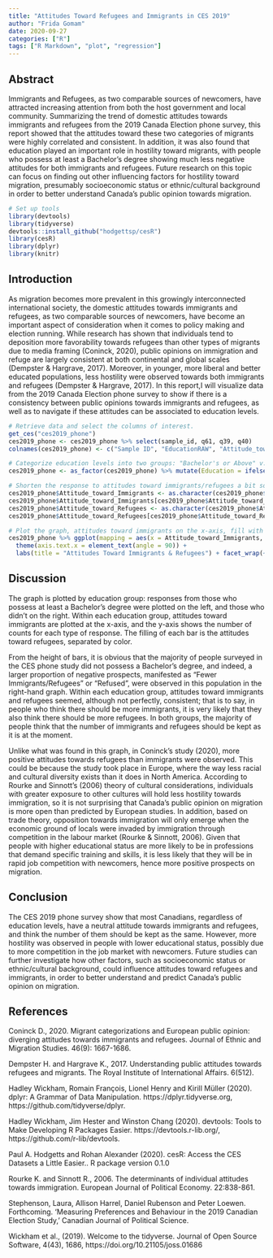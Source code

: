 ```yaml
---
title: "Attitudes Toward Refugees and Immigrants in CES 2019"
author: "Frida Gomam"
date: 2020-09-27
categories: ["R"]
tags: ["R Markdown", "plot", "regression"]
---
```

## Abstract 
  Immigrants and Refugees, as two comparable sources of newcomers, have attracted increasing attention from both the host government and local community. Summarizing the trend of domestic attitudes towards immigrants and refugees from the 2019 Canada Election phone survey, this report showed that the attitudes toward these two categories of migrants were highly correlated and consistent. In addition, it was also found that education played an important role in hostility toward migrants, with people who possess at least a Bachelor's degree showing much less negative attitudes for both immigrants and refugees. Future research on this topic can focus on finding out other influencing factors for hostility toward migration, presumably socioeconomic status or ethnic/cultural background in order to better understand Canada's public opinion towards migration. 
  
```r
# Set up tools 
library(devtools)
library(tidyverse)
devtools::install_github("hodgettsp/cesR")
library(cesR)
library(dplyr)
library(knitr)
```

## Introduction
  As migration becomes more prevalent in this growingly interconnected international society, the domestic attitudes towards immigrants and refugees, as two comparable sources of newcomers, have become an important aspect of consideration when it comes to policy making and election running. While research has shown that individuals tend to deposition more favorability towards refugees than other types of migrants due to media framing (Coninck, 2020), public opinions on immigration and refuge are largely consistent at both continental and global scales (Dempster & Hargrave, 2017). Moreover, in younger, more liberal and better educated populations, less hostility were observed towards both immigrants and refugees (Dempster & Hargrave, 2017). In this report,I will visualize data from the 2019 Canada Election phone survey to show if there is a consistency between public opinions towards immigrants and refugees, as well as to navigate if these attitudes can be associated to education levels. 

```r
# Retrieve data and select the columns of interest. 
get_ces("ces2019_phone")
ces2019_phone <- ces2019_phone %>% select(sample_id, q61, q39, q40)
colnames(ces2019_phone) <- c("Sample ID", "EducationRAW", "Attitude_toward_Immigrants", "Attitude_toward_Refugees")

# Categorize education levels into two groups: "Bachelor's or Above" v.s. "Below Bachelor's". 
ces2019_phone <- as_factor(ces2019_phone) %>% mutate(Education = ifelse(EducationRAW == "(9) Bachelor's degree" | EducationRAW == "(10) Master's degree " | EducationRAW == "(11) Professional degree or doctorate" , "Bachelor's or Above", "Below Bacherlor's"))

# Shorten the response to attitudes toward immigrants/refugees a bit so they can be better visualize on the graph.
ces2019_phone$Attitude_toward_Immigrants <- as.character(ces2019_phone$Attitude_toward_Immigrants)
ces2019_phone$Attitude_toward_Immigrants[ces2019_phone$Attitude_toward_Immigrants == "(3) Or about the same number of immigrants as now"] <- "(3) Keep as the same"
ces2019_phone$Attitude_toward_Refugees <- as.character(ces2019_phone$Attitude_toward_Refugees)
ces2019_phone$Attitude_toward_Refugees[ces2019_phone$Attitude_toward_Refugees == "(3) Or about the same number of refugees as now"] <- "(3) Keep as the same"

# Plot the graph, attitudes toward immigrants on the x-axis, fill with attitudes toward refugees, facet by education. 
ces2019_phone %>% ggplot(mapping = aes(x = Attitude_toward_Immigrants, fill = Attitude_toward_Refugees)) + geom_histogram(stat="count", bins = 20, binwidth = 0.5) +
  theme(axis.text.x = element_text(angle = 90)) + 
  labs(title = "Attitudes Toward Immigrants & Refugees") + facet_wrap(~Education)
```

## Discussion 
  The graph is plotted by education group: responses from those who possess at least a Bachelor's degree were plotted on the left, and those who didn't on the right. Within each education group, attitudes toward immigrants are plotted at the x-axis, and the y-axis shows the number of counts for each type of response. The filling of each bar is the attitudes toward refugees, separated by color. 
  
  From the height of bars, it is obvious that the majority of people surveyed in the CES phone study did not possess a Bachelor's degree, and indeed, a larger proportion of negative prospects, manifested as "Fewer Immigrants/Refugees" or "Refused", were observed in this population in the right-hand graph. Within each education group, attitudes toward immigrants and refugees seemed, although not perfectly, consistent; that is to say, in people who think there should be more immigrants, it is very likely that they also think there should be more refugees. In both groups, the majority of people think that the number of immigrants and refugees should be kept as it is at the moment. 

  Unlike what was found in this graph, in Coninck's study (2020), more positive attitudes towards refugees than immigrants were observed. This could be because the study took place in Europe, where the way less racial and cultural diversity exists than it does in North America. According to Rourke and Sinnott's (2006) theory of cultural considerations, individuals with greater exposure to other cultures will hold less hostility towards immigration, so it is not surprising that Canada's public opinion on migration is more open than predicted by European studies. In addition, based on trade theory, opposition towards immigration will only emerge when the economic ground of locals were invaded by immigration through competition in the labour market (Rourke & Sinnott, 2006). Given that people with higher educational status are more likely to be in professions that demand specific training and skills, it is less likely that they will be in rapid job competition with newcomers, hence more positive prospects on migration. 
  
## Conclusion
The CES 2019 phone survey show that most Canadians, regardless of education levels, have a neutral attitude towards immigrants and refugees, and think the number of them should be kept as the same. However, more hostility was observed in people with lower educational status, possibly due to more competition in the job market with newcomers. Future studies can further investigate how other factors, such as socioeconomic status or ethnic/cultural background, could influence attitudes toward refugees and immigrants, in order to better understand and predict Canada's public opinion on migration. 

## References 
Coninck D., 2020. Migrant categorizations and European public opinion: diverging attitudes towards immigrants and refugees. Journal of Ethnic and Migration Studies. 46(9): 1667-1686.  

Dempster H. and Hargrave K., 2017. Understanding public attitudes towards refugees and migrants. The Royal Institute of International Affairs. 6(512). 

Hadley Wickham, Romain François, Lionel Henry and Kirill Müller (2020). dplyr: A Grammar of Data Manipulation.
  https://dplyr.tidyverse.org, https://github.com/tidyverse/dplyr.
  
Hadley Wickham, Jim Hester and Winston Chang (2020). devtools: Tools to Make Developing R Packages Easier.
  https://devtools.r-lib.org/, https://github.com/r-lib/devtools.
  
Paul A. Hodgetts and Rohan Alexander (2020). cesR: Access the CES Datasets a Little Easier.. R package version 0.1.0

Rourke K. and Sinnott R., 2006. The determinants of individual attitudes towards immigration. European Journal of Political Economy. 22:838-861. 

Stephenson, Laura, Allison Harrel, Daniel Rubenson and Peter Loewen. Forthcoming. 'Measuring Preferences and Behaviour in the 2019 Canadian Election Study,' Canadian Journal of Political Science.

Wickham et al., (2019). Welcome to the tidyverse. Journal of Open Source Software, 4(43), 1686,
  https://doi.org/10.21105/joss.01686

